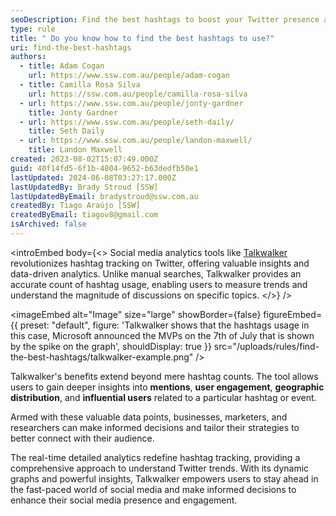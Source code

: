 ```yaml
---
seoDescription: Find the best hashtags to boost your Twitter presence and engagement with Talkwalker's powerful analytics tools.
type: rule
title: " Do you know how to find the best hashtags to use?"
uri: find-the-best-hashtags
authors:
  - title: Adam Cogan
    url: https://www.ssw.com.au/people/adam-cogan
  - title: Camilla Rosa Silva
    url: https://ssw.com.au/people/camilla-rosa-silva
  - url: https://www.ssw.com.au/people/jonty-gardner
    title: Jonty Gardner
  - url: https://www.ssw.com.au/people/seth-daily/
    title: Seth Daily
  - url: https://www.ssw.com.au/people/landon-maxwell/
    title: Landon Maxwell
created: 2023-08-02T15:07:49.000Z
guid: 40f14fd5-6f1b-4804-9652-b63dedfb50e1
lastUpdated: 2024-06-08T03:27:17.000Z
lastUpdatedBy: Brady Stroud [SSW]
lastUpdatedByEmail: bradystroud@ssw.com.au
createdBy: Tiago Araújo [SSW]
createdByEmail: tiagov8@gmail.com
isArchived: false
---
```


<introEmbed
  body={<>
Social media analytics tools like [Talkwalker](https://www.talkwalker.com) revolutionizes hashtag tracking on Twitter, offering valuable insights and data-driven analytics. Unlike manual searches, Talkwalker provides an accurate count of hashtag usage, enabling users to measure trends and understand the magnitude of discussions on specific topics.
  </>}
/>

<imageEmbed
  alt="Image"
  size="large"
  showBorder={false}
  figureEmbed={{
    preset: "default",
    figure: 'Talkwalker shows that the hashtags usage in this case, Microsoft announced the MVPs on the 7th of July that is shown by the spike on the graph',
    shouldDisplay: true
  }}
  src="/uploads/rules/find-the-best-hashtags/talkwalker-example.png"
/>

Talkwalker's benefits extend beyond mere hashtag counts. The tool allows users to gain deeper insights into **mentions**, **user engagement**, **geographic distribution**, and **influential users** related to a particular hashtag or event.

Armed with these valuable data points, businesses, marketers, and researchers can make informed decisions and tailor their strategies to better connect with their audience.

The real-time detailed analytics redefine hashtag tracking, providing a comprehensive approach to understand Twitter trends. With its dynamic graphs and powerful insights, Talkwalker empowers users to stay ahead in the fast-paced world of social media and make informed decisions to enhance their social media presence and engagement.

